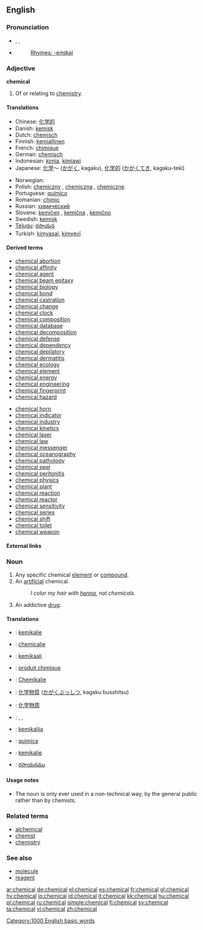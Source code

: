 ==English==

===Pronunciation===
*{{AHD|kĕm'ĭk-əl}}, {{IPA|/ˈkemɪkəl/}}, {{SAMPA|/"kemIk@l/}}
*{{audio|en-us-chemical.ogg|Audio (US)}}
*: [[Rhymes:English:-emɪkəl|Rhymes: -emɪkəl]]

===Adjective===
'''chemical''' {{notcomp}}

# Of or relating to [[chemistry]].

====Translations====
{{trans-top|relating to chemistry}}
*Chinese: [[化学的]]
*Danish: [[kemisk]]
*Dutch: [[chemisch]]
*Finnish: [[kemiallinen]]
*French: [[chimique]]
*German: [[chemisch]]
*Indonesian: [[kimia]], [[kimiawi]]
*Japanese: [[化学]]～ ([[かがく]], kagaku), [[化学的]] ([[かがく]]てき, kagaku-teki)
{{trans-mid}}
*Norwegian: {{t-|no|kjemisk}}
*Polish: [[chemiczny]] {{m}}, [[chemiczna]] {{f}}, [[chemiczne]] {{n}}
*Portuguese: [[químico]]
*Romanian: [[chimic]]
*Russian: [[химический]]
*Slovene: [[kemičen]] {{m}}, [[kemična]] {{f}}, [[kemično]] {{n}}
*Swedish: [[kemisk]]
*[[Telugu]]: [[రసాయన]]
*Turkish: [[kimyasal]], [[kimyevî]]
{{trans-bottom}}

====Derived terms====
{{top2}}
*[[chemical abortion]]
*[[chemical affinity]]
*[[chemical agent]]
*[[chemical beam epitaxy]]
*[[chemical biology]]
*[[chemical bond]]
*[[chemical castration]]
*[[chemical change]]
*[[chemical clock]]
*[[chemical composition]]
*[[chemical database]]
*[[chemical decomposition]]
*[[chemical defense]]
*[[chemical dependency]]
*[[chemical depilatory]]
*[[chemical dermatitis]]
*[[chemical ecology]]
*[[chemical element]]
*[[chemical energy]]
*[[chemical engineering]]
*[[chemical fingerprint]]
*[[chemical hazard]]
{{mid2}}
*[[chemical horn]]
*[[chemical indicator]]
*[[chemical industry]]
*[[chemical kinetics]]
*[[chemical laser]]
*[[chemical law]]
*[[chemical messenger]]
*[[chemical oceanography]]
*[[chemical pathology]]
*[[chemical peel]]
*[[chemical peritonitis]]
*[[chemical physics]]
*[[chemical plant]]
*[[chemical reaction]]
*[[chemical reactor]]
*[[chemical sensitivity]]
*[[chemical series]]
*[[chemical shift]]
*[[chemical toilet]]
*[[chemical weapon]]
{{bottom}}

====External links====
{{pedialite|Chemistry}}

===Noun===
{{en-noun}}

# Any specific chemical [[element]] or [[compound]].
# An [[artificial]] chemical.
#: ''I color my hair with [[henna]], not chemicals.''
# An addictive [[drug]].

====Translations====
{{checktrans-top}}
*{{ttbc|Danish}}: [[kemikalie]] {{n}}
*{{ttbc|Dutch}}: [[chemicalie]] {{f}}
*{{ttbc|Finnish}}: [[kemikaali]]
*{{ttbc|French}}: [[produit chimique]] {{m}}
*{{ttbc|German}}: [[Chemikalie]] {{f}}
{{checktrans-mid}}
*{{ttbc|Japanese}}: [[化学物質]] ([[かがくぶっしつ]], kagaku busshitsu)
*{{ttbc|Mandarin Chinese}}: [[化学物质]]
*{{ttbc|Norwegian}}: {{t|no|kjemikal|n}}, {{t|no|kjemikalie|m}}, {{t|no|kjemikalium|n}}
*{{ttbc|Slovene}}: [[kemikalija]] {{f}}
*{{ttbc|Spanish}}: [[quimica]] {{f}}
*{{ttbc|Swedish}}: [[kemikalie]]
*{{ttbc|Telugu}}: [[రసాయనము]]
{{checktrans-bottom}}

====Usage notes====
*The noun is only ever used in a non-technical way, by the general public rather than by chemists.

===Related terms===
*[[alchemical]]
*[[chemist]]
*[[chemistry]]

===See also===
*[[molecule]]
*[[reagent]]

[[Category:1000 English basic words]]

[[ar:chemical]]
[[de:chemical]]
[[el:chemical]]
[[es:chemical]]
[[fr:chemical]]
[[gl:chemical]]
[[hy:chemical]]
[[io:chemical]]
[[id:chemical]]
[[it:chemical]]
[[kk:chemical]]
[[hu:chemical]]
[[pl:chemical]]
[[ru:chemical]]
[[simple:chemical]]
[[fi:chemical]]
[[sv:chemical]]
[[ta:chemical]]
[[vi:chemical]]
[[zh:chemical]]
